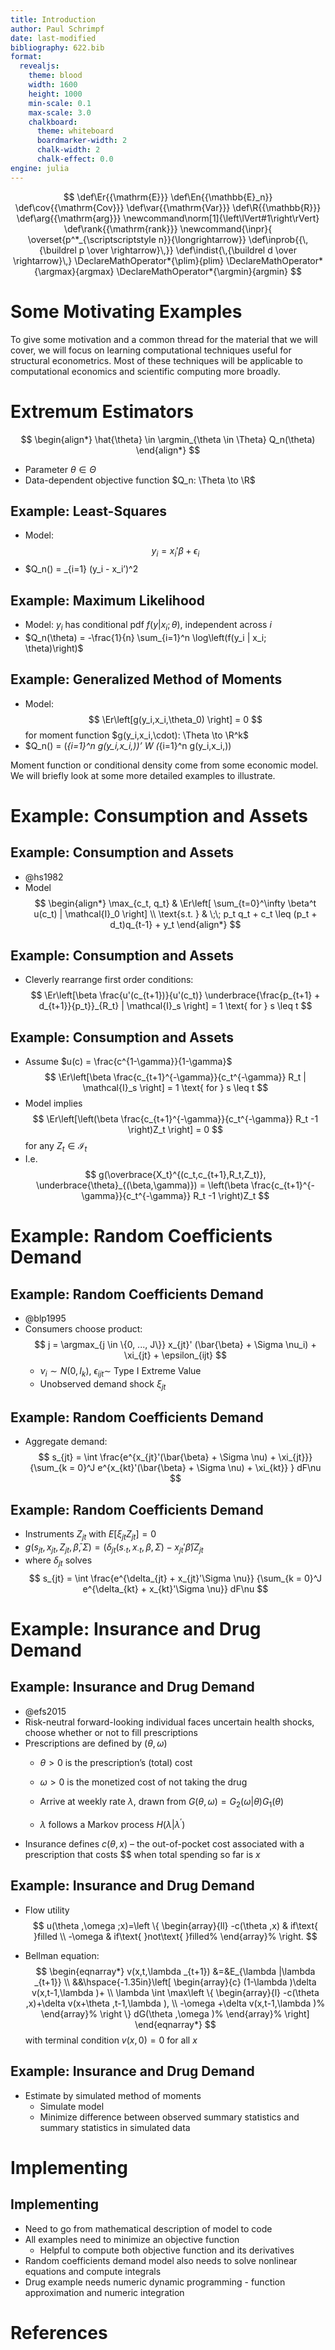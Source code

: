```yaml
---
title: Introduction
author: Paul Schrimpf
date: last-modified
bibliography: 622.bib
format:
  revealjs:
    theme: blood
    width: 1600
    height: 1000
    min-scale: 0.1
    max-scale: 3.0
    chalkboard:
      theme: whiteboard
      boardmarker-width: 2
      chalk-width: 2
      chalk-effect: 0.0
engine: julia
---
```


$$
\def\Er{{\mathrm{E}}}
\def\En{{\mathbb{E}_n}}
\def\cov{{\mathrm{Cov}}}
\def\var{{\mathrm{Var}}}
\def\R{{\mathbb{R}}}
\def\arg{{\mathrm{arg}}}
\newcommand\norm[1]{\left\lVert#1\right\rVert}
\def\rank{{\mathrm{rank}}}
\newcommand{\inpr}{ \overset{p^*_{\scriptscriptstyle n}}{\longrightarrow}}
\def\inprob{{\,{\buildrel p \over \rightarrow}\,}}
\def\indist{\,{\buildrel d \over \rightarrow}\,}
\DeclareMathOperator*{\plim}{plim}
\DeclareMathOperator*{\argmax}{argmax}
\DeclareMathOperator*{\argmin}{argmin}
$$


# Some Motivating Examples

::: {.notes}

To give some motivation and a common thread for the material that we will cover, we will focus on learning computational techniques useful for structural econometrics. Most of these techniques will be applicable to computational economics and scientific computing more broadly.

:::

# Extremum Estimators

$$
\begin{align*}
\hat{\theta} \in \argmin_{\theta \in \Theta} Q_n(\theta)
\end{align*}
$$

- Parameter $\theta \in \Theta$
- Data-dependent objective function $Q_n: \Theta \to \R$

## Example: Least-Squares

- Model:
  $$
  y_i = x_i'\beta + \epsilon_i
  $$
- $Q_n(\beta) = \frac{1}{n} \sum_{i=1} (y_i - x_i'\beta)^2

## Example: Maximum Likelihood

- Model: $y_i$ has conditional pdf $f(y|x_i;\theta)$, independent across $i$
- $Q_n(\theta) = -\frac{1}{n} \sum_{i=1}^n \log\left(f(y_i | x_i; \theta)\right)$


## Example: Generalized Method of Moments

- Model:
  $$
  \Er\left[g(y_i,x_i,\theta_0) \right] = 0
  $$
  for moment function $g(y_i,x_i,\cdot): \Theta \to \R^k$
- $Q_n(\theta) = \left(\frac{1}{n}\sum_{i=1}^n g(y_i,x_i,\theta)\right)' W \left(\frac{1}{n}\sum_{i=1}^n g(y_i,x_i,\theta)\right)

::: {.notes}

Moment function or conditional density come from some economic model. We will briefly look at some more detailed examples to illustrate.

:::

# Example: Consumption and Assets

## Example: Consumption and Assets

- @hs1982
- Model
$$
\begin{align*}
\max_{c_t, q_t} & \Er\left[ \sum_{t=0}^\infty \beta^t u(c_t) | \mathcal{I}_0 \right] \\
\text{s.t. } & \;\; p_t q_t + c_t \leq (p_t + d_t)q_{t-1} + y_t
\end{align*}
$$

## Example: Consumption and Assets

- Cleverly rearrange first order conditions:
$$
\Er\left[\beta \frac{u'(c_{t+1})}{u'(c_t)} \underbrace{\frac{p_{t+1} + d_{t+1}}{p_t}}_{R_t} | \mathcal{I}_s \right] = 1 \text{ for } s \leq t
$$

## Example: Consumption and Assets

- Assume $u(c) = \frac{c^{1-\gamma}}{1-\gamma}$
$$
\Er\left[\beta \frac{c_{t+1}^{-\gamma}}{c_t^{-\gamma}} R_t | \mathcal{I}_s \right] = 1 \text{ for } s \leq t
$$
- Model implies
$$
\Er\left[\left(\beta \frac{c_{t+1}^{-\gamma}}{c_t^{-\gamma}} R_t -1 \right)Z_t \right] = 0
$$
for any $Z_t \in \mathcal{I}_t$
- I.e.
$$
g(\overbrace{X_t}^{(c_t,c_{t+1},R_t,Z_t)}, \underbrace{\theta}_{(\beta,\gamma)}) = \left(\beta \frac{c_{t+1}^{-\gamma}}{c_t^{-\gamma}} R_t -1 \right)Z_t
$$

# Example: Random Coefficients Demand

## Example: Random Coefficients Demand

- @blp1995
- Consumers choose product:
  $$
  j = \argmax_{j \in \{0, ..., J\}} x_{jt}' (\bar{\beta} + \Sigma \nu_i) + \xi_{jt} + \epsilon_{ijt}
  $$
  - $\nu_i \sim N(0,I_k)$, $\epsilon_{ijt} \sim$ Type I Extreme Value
  - Unobserved demand shock $\xi_{jt}$

## Example: Random Coefficients Demand

- Aggregate demand:
$$
s_{jt} = \int \frac{e^{x_{jt}'(\bar{\beta} + \Sigma \nu) + \xi_{jt}}} {\sum_{k = 0}^J e^{x_{kt}'(\bar{\beta} + \Sigma \nu) + \xi_{kt}} } dF\nu
$$


## Example: Random Coefficients Demand

- Instruments $Z_{jt}$ with $E[\xi_{jt} Z_{jt}] = 0$
- $g(s_{jt},x_{jt}, Z_{jt}, \bar{\beta},\Sigma) = \left(\delta_{jt}(s_{\cdot t}, x_{\cdot t},\beta,\Sigma) - x_{jt}'\bar{\beta}\right) Z_{jt}$
- where $\delta_{jt}$ solves
$$
s_{jt} = \int \frac{e^{\delta_{jt} + x_{jt}'\Sigma \nu}} {\sum_{k = 0}^J e^{\delta_{kt} + x_{kt}'\Sigma \nu}} dF\nu
$$

# Example: Insurance and Drug Demand

## Example: Insurance and Drug Demand

- @efs2015
- Risk-neutral forward-looking individual faces uncertain health shocks, choose whether or not to fill prescriptions
- Prescriptions are defined by $(\theta ,\omega )$
   - $\theta >0$ is
      the prescription's (total)\ cost
   - $\omega >0$ is the monetized cost of
      not taking the drug

   - Arrive at weekly rate $\lambda$, drawn from $G(\theta ,\omega)=G_{2}(\omega |\theta )G_{1}(\theta )$

    - $\lambda$ follows a Markov process $H(\lambda |\lambda ^{\prime })$

- Insurance defines $c(\theta ,x)$ -- the out-of-pocket cost
   associated with a prescription that costs $\theta $ when total spending so far is $x$

## Example: Insurance and Drug Demand

- Flow utility
    $$
    u(\theta ,\omega ;x)=\left \{
      \begin{array}{ll}
        -c(\theta ,x) & if\text{ }filled \\
        -\omega & if\text{ }not\text{ }filled%
      \end{array}%
    \right.
    $$

- Bellman equation:
    $$
    \begin{eqnarray*}
      v(x,t,\lambda _{t+1}) &=&E_{\lambda |\lambda _{t+1}} \\
      &&\hspace{-1.35in}\left[
        \begin{array}{c}
          (1-\lambda )\delta v(x,t-1,\lambda )+ \\
          \lambda \int \max\left \{
            \begin{array}{l}
              -c(\theta ,x)+\delta v(x+\theta ,t-1,\lambda ), \\
              -\omega +\delta v(x,t-1,\lambda )%
            \end{array}%
          \right \} dG(\theta ,\omega )%
        \end{array}%
      \right]
    \end{eqnarray*}
    $$
    with terminal condition $v(x,0)=0$ for all $x$


## Example: Insurance and Drug Demand

- Estimate by simulated method of moments
  - Simulate model
  - Minimize difference between observed summary statistics and summary statistics in simulated data

# Implementing

## Implementing

- Need to go from mathematical description of model to code
- All examples need to minimize an objective function
  - Helpful to compute both objective function and its derivatives
- Random coefficients demand model also needs to solve nonlinear equations and compute integrals
- Drug example needs numeric dynamic programming - function approximation and numeric integration


# References
